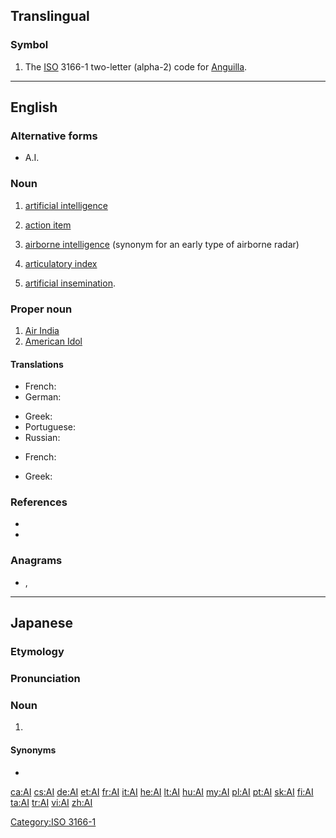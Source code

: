 {{also|Appendix:Variations of "ai"}}
==Translingual==

===Symbol===
{{head|mul|symbol}}

# The [[ISO]] 3166-1 two-letter (alpha-2) code for [[Anguilla]].

[[Category:ISO 3166-1]]

----

==English==

===Alternative forms===
* A.I.<!--for all?-->

===Noun===
{{en-noun|~}}

# {{lb|en|computing theory}} [[artificial intelligence]]
# {{lb|en|management}} [[action item]]
# {{lb|en|British airforce}} [[airborne intelligence]] (synonym for an early type of airborne radar)
# {{lb|en|phonetics}} [[articulatory index]]
# {{lb|en|agriculture}} [[artificial insemination]].

===Proper noun===
{{en-proper noun}}

# [[w:Air India|Air India]]
# [[w:American Idol|American Idol]]

====Translations====
{{trans-top|artificial intelligence}}
* French: {{t+|fr|IA|f}}
* German: {{t+|de|KI|f}}
{{trans-mid}}
* Greek: {{t|el|ΤΝ|f}}
* Portuguese: {{t+|pt|IA|f}}
* Russian: {{t+|ru|ИИ|m}}
{{trans-bottom}}

{{trans-top|artificial insemination}}
* French: {{t+|fr|IA|f}}
{{trans-mid}}
* Greek: {{t|el|τεχνητή γονιμοποίηση|f}}
{{trans-bottom}}

===References===
* {{R:Dictionary.com|AI}}
* {{R:American Heritage 2000|AI}}

===Anagrams===
* {{l|en|IA}}, {{l|en|i.a.}}

----

==Japanese==

===Etymology===
{{bor|ja|en|AI}}

===Pronunciation===
{{ja-pron|エーアイ|acc=3}}

===Noun===
{{ja-noun|エーアイ}}

# {{l|en|AI}} {{gl|artificial intelligence}}

====Synonyms====
* {{ja-r|人%工%知%能|じん%こう% ち%のう}}

{{C|ja|Artificial intelligence}}
[[ca:AI]]
[[cs:AI]]
[[de:AI]]
[[et:AI]]
[[fr:AI]]
[[it:AI]]
[[he:AI]]
[[lt:AI]]
[[hu:AI]]
[[my:AI]]
[[pl:AI]]
[[pt:AI]]
[[sk:AI]]
[[fi:AI]]
[[ta:AI]]
[[tr:AI]]
[[vi:AI]]
[[zh:AI]]